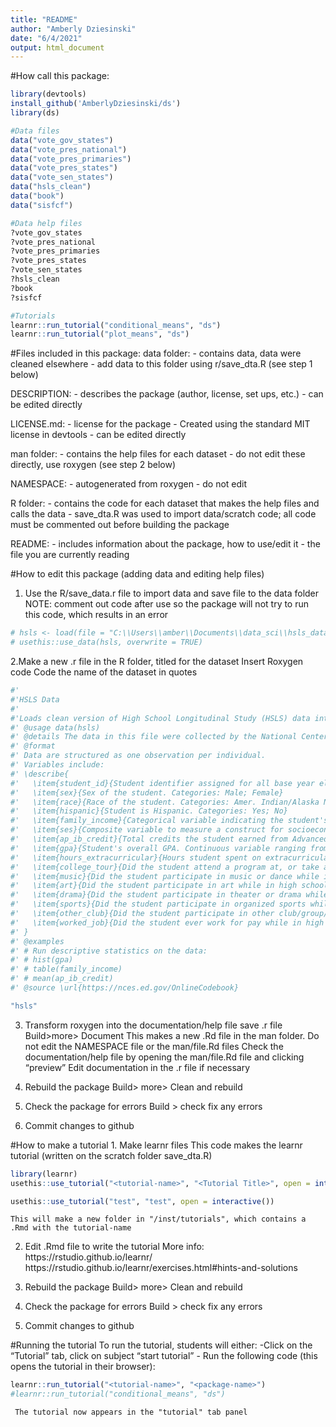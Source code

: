 ---
title: "README"
author: "Amberly Dziesinski"
date: "6/4/2021"
output: html_document
---

#How call this package: 
```{r}
library(devtools)
install_github('AmberlyDziesinski/ds')
library(ds)

#Data files
data("vote_gov_states")
data("vote_pres_national")
data("vote_pres_primaries")
data("vote_pres_states")
data("vote_sen_states")
data("hsls_clean")
data("book")
data("sisfcf")

#Data help files
?vote_gov_states
?vote_pres_national
?vote_pres_primaries
?vote_pres_states
?vote_sen_states
?hsls_clean
?book
?sisfcf

#Tutorials
learnr::run_tutorial("conditional_means", "ds")
learnr::run_tutorial("plot_means", "ds")
```


#Files included in this package: 
data folder: 
- contains data, data were cleaned elsewhere
- add data to this folder using r/save_dta.R (see step 1 below)

DESCRIPTION: 
- describes the package (author, license, set ups, etc.)
- can be edited directly

LICENSE.md: 
- license for the package
- Created using the standard MIT license in devtools
- can be edited directly

man folder: 
- contains the help files for each dataset 
- do not edit these directly, use roxygen (see step 2 below)

NAMESPACE: 
- autogenerated from roxygen
- do not edit 

R folder: 
- contains the code for each dataset that makes the help files and calls the data
- save_dta.R was used to import data/scratch code; all code must be commented out before building the package 

README: 
- includes information about the package, how to use/edit it
- the file you are currently reading


#How to edit this package (adding data and editing help files)

1. Use the R/save_data.r file to import data and save file to the data folder
  NOTE: comment out code after use so the package will not try to run this code, which results in an error 
```{r}
# hsls <- load(file = "C:\\Users\\amber\\Documents\\data_sci\\hsls_data\\hsls_clean.rda")
# usethis::use_data(hsls, overwrite = TRUE)
```

2.Make a new .r file in the R folder, titled for the dataset
  Insert Roxygen code 
  Code the name of the dataset in quotes 
  
```{r}
#'
#'HSLS Data
#'
#'Loads clean version of High School Longitudinal Study (HSLS) data into the environment
#' @usage data(hsls)
#' @details The data in this file were collected by the National Center for Education Statistics (NCES) for the High School Longitudinal Study of 2009. Full data files and codebooks can be downloaded from \url{https://nces.ed.gov/OnlineCodebook}. Data were cleaned to exclude students with missing data and students who did not attend a four-year college.
#' @format
#' Data are structured as one observation per individual.
#' Variables include:
#' \describe{
#'   \item{student_id}{Student identifier assigned for all base year eligible students (including respondents, nonrespondents, and questionnaire incapable students). Numeric value ranging from 10001 to 35206}
#'   \item{sex}{Sex of the student. Categories: Male; Female}
#'   \item{race}{Race of the student. Categories: Amer. Indian/Alaska Native, non-Hispanic; Asian, non-Hispanic; Black/African-American, non-Hispanic; Hispanic, no race specified; Hispanic, race specified; More than one race, non-Hispanic; Native Hawaiian/Pacific Islander, non-Hispanic; White, non-Hispanic }
#'   \item{hispanic}{Student is Hispanic. Categories: Yes; No}
#'   \item{family_income}{Categorical variable indicating the student's family's income from all sources in 2008. Categories: Family income less than or equal to $15,000; Family income > $15,000 and <= $35,000; Family income > $35,000 and <= $55,000; Family income > $55,000 and <= $75,000; Family income > $75,000 and <= $95,000; Family income > $95,000 and <= $115,000; Family income > $115,000 and <= $135,000; Family income > $135,000 and <= $155,000; Family income > $155,000 and <=$175,000; Family income > $175,000 and <= $195,000; Family income > $195,000 and <= $215,000; Family income > $215,000 and <= $235,000; Family income > $235,000 }
#'   \item{ses}{Composite variable to measure a construct for socioeconomic status. Calculated using a combination of parental education, occupation, and family income. Continuous variable ranging from -1.7526 to 2.5668}
#'   \item{ap_ib_credit}{Total credits the student earned from Advanced Placement (AP) and International Baccalaureate (IB) courses while in high school. Continuous variable ranging from 0 to 13}
#'   \item{gpa}{Student's overall GPA. Continuous variable ranging from 0.0 to 4.0}
#'   \item{hours_extracurricular}{Hours student spent on extracurricular activities on a typical school day. Categories include: Less than 1 hour; 1 to 2 hours; 2 to 3 hours; 3 to 4 hours; 4 to 5 hours; 5 or more hours}
#'   \item{college_tour}{Did the student attend a program at, or take a tour of a college campus? Categories: Yes; No}
#'   \item{music}{Did the student participate in music or dance while in high school? Categories: Yes; No}
#'   \item{art}{Did the student participate in art while in high school? Categories: Yes; No}
#'   \item{drama}{Did the student participate in theater or drama while in high school? Categories: Yes; No}
#'   \item{sports}{Did the student participate in organized sports while in high school? Categories: Yes; No}
#'   \item{other_club}{Did the student participate in other club/group/scouting while in high school? Categories: Yes; No}
#'   \item{worked_job}{Did the student ever work for pay while in high school? Categories: Yes; No}
#' }
#' @examples
#' # Run descriptive statistics on the data:
#' # hist(gpa)
#' # table(family_income)
#' # mean(ap_ib_credit)
#' @source \url{https://nces.ed.gov/OnlineCodebook}

"hsls"
```

3. Transform roxygen into the documentation/help file
    save .r file
    Build>more> Document
      This makes a new .Rd file in the man folder. Do not edit the NAMESPACE file or the man/file.Rd files
    Check the documentation/help file by opening the man/file.Rd file and clicking "preview" 
    Edit documentation in the .r file if necessary 
    
4. Rebuild the package 
     Build> more> Clean and rebuild 

5. Check the package for errors 
    Build > check 
    fix any errors 

6. Commit changes to github
  

#How to make a tutorial 
1. Make learnr files 
  This code makes the learnr tutorial (written on the scratch folder save_dta.R)
```{r}
library(learnr)
usethis::use_tutorial("<tutorial-name>", "<Tutorial Title>", open = interactive())

usethis::use_tutorial("test", "test", open = interactive())
```
    This will make a new folder in "/inst/tutorials", which contains a .Rmd with the tutorial-name

2. Edit .Rmd file to write the tutorial 
More info: 
https://rstudio.github.io/learnr/
https://rstudio.github.io/learnr/exercises.html#hints-and-solutions

  
3. Rebuild the package 
     Build> more> Clean and rebuild 

4. Check the package for errors 
    Build > check 
    fix any errors 

5. Commit changes to github

#Running the tutorial 
To run the tutorial, students will either: 
  -Click on the "Tutorial" tab, click on subject "start tutorial" 
  - Run the following code (this opens the tutorial in their browser): 
```{r}
learnr::run_tutorial("<tutorial-name>", "<package-name>")
#learnr::run_tutorial("conditional_means", "ds")

```
  
     The tutorial now appears in the "tutorial" tab panel 
